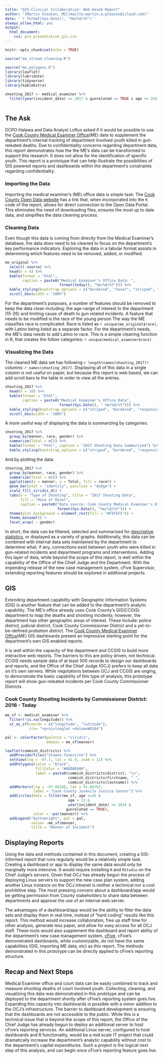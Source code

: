 ```yaml
---
title: "GIS-Clinical Collaboration: Web-based Report"
author: "[Martin Gleason, MS](mailto:martin.a.gleason@icloud.com)"
date: '`r format(Sys.Date(), "%m/%d/%Y")`'
always_allow_html: yes
output:
  html_document:
    css: pro_presentation_gis.css
---
```

```r
knitr::opts_chunk$set(echo = TRUE)

source("me_stream_cleaning.R")

source("me_polygons.R")
library(leaflet)
library(lubridate)
library(tidyverse)
library(kableExtra)

shooting_2017 <- medical_examiner %>%
  filter(year(incident_date) == 2017 & gunrelated == TRUE & age <= 26)
  
```

## The Ask
DCPO Halawa and Data Analyst Loftus asked if it would be possible to use the [Cook County Medical Examiner Office](https://maps.cookcountyil.gov/medexammaps/)(ME) data to supplement the department's internal tracking of department involved youth killed in gun-releated deaths. Due to confidentiality concerns regarding department data, this report demonstrates how the the ME's data can be transformed to support this research. It does not allow for the identification of specific youth. This report is a prototype that can help illustrate the possibilities of GIS powered reports and dashboards within the department's constraints regarding confidentiality.

### Importing the Data 
Importing the medical examiner's (ME) office data is simple task: The [Cook County Open Data website](https://datacatalog.cookcountyil.gov) has a link that, when incorporated into the `R` code of the report, allows for direct connection to the Open Data Portal. This eliminates the need of downloading files, ensures the most up to date data, and simplifies the data cleaning process.

### Cleaning Data
Even though this data is coming from directly from the Medical Examiner's database, the data does need to be cleaned to focus on the department's key performance indicators. Exploring the data in a tabular format assists in determining which features need to be removed, added, or modified.

```r
me_original %>%
  select(-source) %>%
  head(n = 4) %>%
  kable(format = "html", 
        caption = paste0("Medical Examiner's Office Data: ", 
                         format(today(), "%m/%d/%Y"))) %>%
  kable_styling(bootstrap_options = c("bordered", "hover", "striped", "responsive")) %>%
  scroll_box(width = "100%")
```
For the department's purposes, a number of features should be removed to keep the data clean including: the age-range of interest to the department (15-26) and limiting cause of death to gun related incidents. A feature that needs to be modified is the race of the young person The way the ME classifies race is complicated. Race is listed as `r unique(me_original$race)`, with Latino being listed as a separate factor. For the department's needs, the ME's data needs to add Latino to race. This is a simple cleaning function in R, that creates the follow categories: `r unique(medical_examiner$race)`

### Visualizing the Data
The cleaned ME data set has following `r length(names(shooting_2017))` columns:
*`r names(shooting_2017)`*. Displaying all of this data in a single column is not useful on paper, but because this report is web based, we can add scroll bars to the table in order to view all the entries.

```r
shooting_2017 %>% 
  head(n = 10) %>%
  kable(format = "html", 
        caption = paste0("Medical Examiner's Office Data", 
                         format(Sys.Date(), " %m/%d/%Y"))) %>%
  kable_styling(bootstrap_options = c("striped", "bordered", "responsive")) %>%
  scroll_box(width = "100%")
```

A more useful way of displaying the data is summarizing by categories:

```r
shooting_2017 %>% 
  group_by(manner, race, gender) %>%
  summarize(Total = n()) %>%
  kable(format = "html", caption = "2017 Shooting Data Summarized") %>%
  kable_styling(bootstrap_options = c("striped", "bordered", "responsive"))

```

And by plotting the data.

```r
shooting_2017 %>% 
  group_by(manner, race, gender) %>%
  summarize(Total = n()) %>%
  ggplot(aes(x = manner, y = Total, fill = race)) + 
  geom_bar(stat = "identity", position = "dodge") + 
  scale_fill_viridis_d() + 
  labs(x = "Type of Shooting", title = "2017 Shooting Data", 
       fill = "Race of Minor", 
       caption = paste0("Data source: Cook County Medical Examiner's Office. Compiled on ",
                        format(Sys.Date(), "%m/%d/%Y"))) + 
  theme(plot.background = element_rect(fill = "#F5F5F5")) + 
  theme_minimal() +
  facet_wrap( ~ gender)
```

In short, the data can be filtered, selected and summarized for [descriptive statistics](https://en.wikipedia.org/wiki/Descriptive_statistics), or displayed as a variety of graphs. Additionally, this data can be combined with internal data sets maintained by the department to determine what, if any, connections exist between youth who were killed in gun-related incidents and department programs and interventions. Adding this layer of data, while beyond the scope of this report, is well within the capability of the Office of the Chief Judge and the Department. With the impending release of the new case management system, cFive Supervisor, extending reporting features should be explored in additional projects.

## GIS
Extending department capability with Geographic Information Systems (GIS) is another feature that can be added to the department's analytic capability. The ME's office already uses Cook County's GIS(CCGIS) department to map the deaths and shooting incidents; however, the department has other geographic areas of interest.  These include: police district, judicial district, Cook County Commissioner District and a yet-to-be-defined *probation district.* The [Cook County Medical Examiner Office](https://maps.cookcountyil.gov/medexammaps/)(ME) GIS dashboards present an impressive starting point for the department's own GIS enabled reports.

It is well within the capacity of the department and CCGIS to build more interactive web reports. The barriers to this are policy driven, not technical. CCGIS needs sample data of at least 500 records to design our dashboards and reports, and the Office of the Chief Judge (OCJ) prefers to keep all data on it's own servers. While negotations between OCJ and CCGIS are onging, to demonstrate the basic capability of this type of analysis, this prototype report will show gun-releated incidents per Cook County Commissioner Districts


### Cook County Shooting Incidents by Commissioner District: 2016 - Today
```r

me_sf <- medical_examiner %>%
  filter(!is.na(longitude)) %>%
  st_as_sf(coords = c("longitude", "latitude"),
           crs= "+proj=longlat +datum=WGS84")

pal <- colorFactor(palette = "viridis",
                   domain = me_sf$manner)

leaflet(commish_districts) %>%
  addProviderTiles("Stamen.TonerLite") %>%
  setView(lng = -87.7, lat = 41.9, zoom = 11) %>%
  addPolygons(color = "black",
              fillColor = "#ADD8E600",
              label = paste0(commish_districts$district, "\n",
                             commish_districts$firstname, " ", 
                             commish_districts$lastname)) %>%
  addMarkers(lng = -87.68108, lat = 41.86767,
             label = "Cook County Juvenile Justice Center") %>%
  addCircles(data = filter(me_sf, age <=26 &
                             age > 12 & 
                             year(incident_date) >= 2016 & 
                            gunrelated == TRUE),
             color = ~pal(manner)) %>%
  addLegend("bottomright", pal = pal,
            value= ~me_sf$manner,
            title = "Manner of Incident") 

```

## Displaying Reports
Using the data and methods contained in this document, creating a GIS-informed report that runs regularly would be a relatively simple task. Creating a dashboard or app to display the same data would only be marginally more intensive. It would require installing `R` and `RStudio` on the Chief Judge's servers. Given that OCJ has already begun the process of deploying Linux servers to support the new case plan system, adding another Linux instance on the OCJ intranet is neither a technical nor a cost prohibitive step. The most pressing concern about a dashboard/app would be getting permission from County stakeholders to share data between departments and approve the use of an internal web server.

The advantages of a dashboard/app would be the ability to filter the data sets and display them in real time, instead of "hard coding" results like this report. This method would increase collaboration, free up staff time for other analysis, generate less paper, and allow for easy access for all OCJ staff. These tools would also supplement the dashboard and report ability of the department's new case management system, [cFive](https://www.cfive.com/products/supervisor/). cFive's demonstrated dashboards, while customizable, do not have the same capabilities (GIS, importing ME data, etc) as this report. The methods demonstrated in this prototype can be directly applied to cFive's reporting structure. 

## Recap and Next Steps
Medical Examiner office and court data can be easily combined to track and measure shooting deaths of court involved youth. Collecting, cleaning, and visualizing this data was demonstrated in this prototype and can be deployed to the department shortly after cFive's reporting system goes live. Expanding this capacity into dashboards is possible with a minor addition to the OCJ's infrastructure. The barrier to dashboard development is ensuring that the dashboards are not accessible to the public. While this is a technical issue that is beyond the scope of this report, the Office of the Chief Judge has already begun to deploy an additional server to host cFive's reporting services. An additional Linux server, configured to host dashboards and R functionality, would be a mid scale IT project that could dramatically increase the department's analytic capability without cost to the department's capital expenditures. Such a project is the logical next step of this analysis, and can begin once cFive's reporting feature goes live.